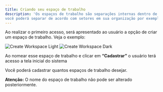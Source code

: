 ```yaml
---
title: Criando seu espaço de trabalho
description: 'Os espaços de trabalho são separações internas dentro de sua organização para diferentes tipos de contatos/caixas de email. Com elas
você poderá separar de acordo com setores em sua organização por exemplo.'
---
```


Ao realizar o primeiro acesso, será apresentado ao usuário a opção de criar um espaço de trabalho. Veja o exemplo:
<Frame>
  <img
    className="block dark:hidden"
    src="/images/workspace/create-workspace-light.jpeg"
    alt="Create Workspace Light"
  />
  <img
    className="hidden dark:block"
    src="/images/workspace/create-workspace-dark.jpeg"
    alt="Create Workspace Dark"
  />
</Frame>

Ao nomear esse espaço de trabalho e clicar em **“Cadastrar”** o usuário terá acesso a tela inicial do sistema

Você poderá cadastrar quantos espaços de trabalho desejar.

<Note>**Atenção:** O nome do espaço de trabalho não pode ser alterado posteriormente.</Note>